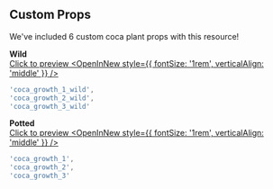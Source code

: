 
## Custom Props

<Callout type="info" emoji="🌿">
    We've included 6 custom coca plant props with this resource!
</Callout>

**Wild**  
<a href="https://img.lationscripts.com/docs/coke/props/wild.jpg" target="_blank"> Click to preview <OpenInNew style={{ fontSize: '1rem', verticalAlign: 'middle' }} /> </a>
```lua
'coca_growth_1_wild',
'coca_growth_2_wild',
'coca_growth_3_wild'
```

**Potted**  
<a href="https://img.lationscripts.com/docs/coke/props/potted.jpg" target="_blank"> Click to preview <OpenInNew style={{ fontSize: '1rem', verticalAlign: 'middle' }} /> </a>
```lua
'coca_growth_1',
'coca_growth_2',
'coca_growth_3'
```